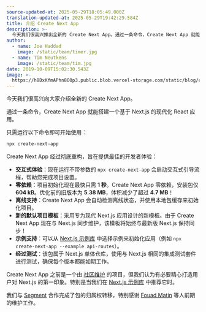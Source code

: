 ```yaml
---
source-updated-at: 2025-05-29T18:05:49.000Z
translation-updated-at: 2025-05-29T19:42:29.584Z
title: 介绍 Create Next App
description: >-
  今天我们很高兴推出全新的 Create Next App。通过一条命令，Create Next App 就能搭建一个基于 Next.js 的现代化 React 应用。
author:
  - name: Joe Haddad
    image: /static/team/timer.jpg
  - name: Tim Neutkens
    image: /static/team/tim.jpg
date: 2019-10-09T15:02:30.543Z
image: >-
  https://h8DxKfmAPhn8O0p3.public.blob.vercel-storage.com/static/blog/create-next-app/twitter-card.png
---
```


今天我们很高兴向大家介绍全新的 Create Next App。

通过一条命令，Create Next App 就能搭建一个基于 Next.js 的现代化 React 应用。

只需运行以下命令即可开始使用：

```bash filename="Terminal"
npx create-next-app
```

Create Next App 经过彻底重构，旨在提供最佳的开发者体验：

*   **交互式体验**：现在运行不带参数的 `npx create-next-app` 会启动交互式引导流程，帮助您完成项目设置。
*   **零依赖**：项目初始化现在最快只需 **1 秒**。Create Next App 零依赖，安装包仅 **604 kB**。优化前的旧版本为 **5.38 MB**，体积减少了超过 **4.7 MB**！
*   **离线支持**：Create Next App 会自动检测离线状态，并使用本地包缓存来初始化项目。
*   **新的默认项目模板**：采用专为现代 Next.js 应用设计的新模板。由于 Create Next App 现在与 Next.js 同步维护，该模板将始终与最新版 Next.js 保持同步！
*   **示例支持**：可以从 [Next.js 示例库](https://github.com/vercel/next.js/tree/canary/examples) 中选择示例来初始化应用（例如 `npx create-next-app --example api-routes`）。
*   **经过测试**：该包属于 Next.js 单体仓库，使用与 Next.js 相同的集成测试套件进行测试，确保每个版本都能如期工作。

Create Next App 之前是一个由 [社区维护](https://open.segment.com/create-next-app/) 的项目，但我们认为有必要精心打造用户对 Next.js 的第一印象。特别是当我们在 [Next.js 示例库](https://github.com/vercel/next.js/tree/canary/examples) 中推荐它时。

我们与 [Segment](https://segment.com/) 合作完成了包的归属权转移，特别感谢 [Fouad Matin](https://twitter.com/fouadmatin) 等人前期的维护工作。